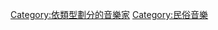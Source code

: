 {{Commonscat|Folk musicians}}

[[Category:依類型劃分的音樂家|Category:依類型劃分的音樂家]]
[[Category:民俗音樂|Category:民俗音樂]]